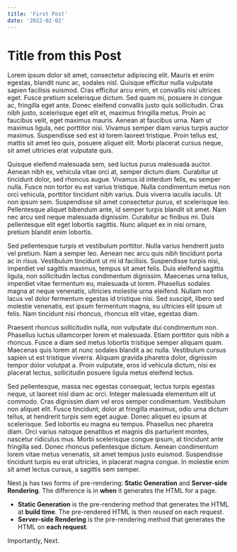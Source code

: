 ```yaml
---
title: 'First Post'
date: '2022-02-02'
---
```



# Title from this Post

Lorem ipsum dolor sit amet, consectetur adipiscing elit. Mauris et enim egestas, blandit nunc ac, sodales nisl. Quisque efficitur nulla vulputate sapien facilisis euismod. Cras efficitur arcu enim, et convallis nisi ultrices eget. Fusce pretium scelerisque dictum. Sed quam mi, posuere in congue ac, fringilla eget ante. Donec eleifend convallis justo quis sollicitudin. Cras nibh justo, scelerisque eget elit et, maximus fringilla metus. Proin ac faucibus velit, eget maximus mauris. Aenean at faucibus urna. Nam ut maximus ligula, nec porttitor nisi. Vivamus semper diam varius turpis auctor maximus. Suspendisse sed est id lorem laoreet tristique. Proin tellus est, mattis sit amet leo quis, posuere aliquet elit. Morbi placerat cursus neque, sit amet ultricies erat vulputate quis.

Quisque eleifend malesuada sem, sed luctus purus malesuada auctor. Aenean nibh ex, vehicula vitae orci at, semper dictum diam. Curabitur ut tincidunt dolor, sed rhoncus augue. Vivamus id interdum felis, eu semper nulla. Fusce non tortor eu est varius tristique. Nulla condimentum metus non orci vehicula, porttitor tincidunt nibh varius. Duis viverra iaculis iaculis. Ut non ipsum sem. Suspendisse sit amet consectetur purus, et scelerisque leo. Pellentesque aliquet bibendum ante, id semper turpis blandit sit amet. Nam nec arcu sed neque malesuada dignissim. Curabitur ac finibus mi. Duis pellentesque elit eget lobortis sagittis. Nunc aliquet ex in nisi ornare, pretium blandit enim lobortis.

Sed pellentesque turpis et vestibulum porttitor. Nulla varius hendrerit justo vel pretium. Nam a semper leo. Aenean nec arcu quis nibh tincidunt porta ac in risus. Vestibulum tincidunt ut mi id facilisis. Suspendisse turpis nisi, imperdiet vel sagittis maximus, tempus sit amet felis. Duis eleifend sagittis ligula, non sollicitudin lectus condimentum dignissim. Maecenas urna tellus, imperdiet vitae fermentum eu, malesuada ut lorem. Phasellus sodales magna at neque venenatis, ultricies molestie urna eleifend. Nullam non lacus vel dolor fermentum egestas id tristique nisi. Sed suscipit, libero sed molestie venenatis, est ipsum fermentum magna, eu ultricies elit ipsum ut felis. Nam tincidunt nisi rhoncus, rhoncus elit vitae, egestas diam.

Praesent rhoncus sollicitudin nulla, non vulputate dui condimentum non. Phasellus luctus ullamcorper lorem et malesuada. Etiam porttitor quis nibh a rhoncus. Fusce a diam sed metus lobortis tristique semper aliquam quam. Maecenas quis lorem at nunc sodales blandit a ac nulla. Vestibulum cursus sapien ut est tristique viverra. Aliquam gravida pharetra dolor, dignissim tempor dolor volutpat a. Proin vulputate, eros id vehicula dictum, nisi ex placerat lectus, sollicitudin posuere ligula metus eleifend lectus.

Sed pellentesque, massa nec egestas consequat, lectus turpis egestas neque, ut laoreet nisl diam ac orci. Integer malesuada elementum elit ut commodo. Cras dignissim diam vel eros semper condimentum. Vestibulum non aliquet elit. Fusce tincidunt, dolor at fringilla maximus, odio urna dictum tellus, at hendrerit turpis sem eget augue. Donec aliquet eu ipsum at scelerisque. Sed lobortis eu magna eu tempus. Phasellus nec pharetra diam. Orci varius natoque penatibus et magnis dis parturient montes, nascetur ridiculus mus. Morbi scelerisque congue ipsum, at tincidunt ante fringilla sed. Donec rhoncus pellentesque dictum. Aenean condimentum lorem vitae metus venenatis, sit amet tempus justo euismod. Suspendisse tincidunt turpis eu erat ultricies, in placerat magna congue. In molestie enim sit amet lectus cursus, a sagittis sem semper.

Next.js has two forms of pre-rendering: **Static Generation** and **Server-side Rendering**. The difference is in **when** it generates the HTML for a page.

- **Static Generation** is the pre-rendering method that generates the HTML at **build time**. The pre-rendered HTML is then _reused_ on each request.
- **Server-side Rendering** is the pre-rendering method that generates the HTML on **each request**.

Importantly, Next.

